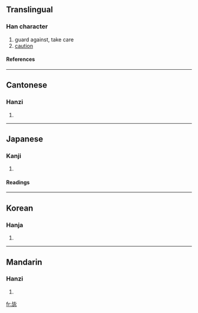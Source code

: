 ==Translingual==
===Han character===
{{Han char|rn=81|rad=比|as=05|sn=9|four=2133<sub>1</sub>|canj=心心心竹 (PPPH)}}
# guard against, take care
# [[caution]]
====References====
{{Han ref|kx=0591.040|dkj=16750|dj=0983.050|hdz=21418.030|uh=6BD6|ud=27606|bh=CF68|bd=53096}}

----
==Cantonese==
===Hanzi===
{{yue-hanzi|jyut=|y=bei3}}
# {{defn|Cantonese}}

----
==Japanese==
===Kanji===
{{ja-kanji|grade=|rs=比05}}
# {{defn|Japanese}} 
====Readings====
{{ja-readings|on=[[ひ]] (hi)|kun=[[つつしむ]] (tsutsushimu)}}

----
==Korean==
===Hanja===
{{ko-hanja|hangeul=비|eumhun=|rv=bi|mr=pi|y=pi}}
# {{defn|Korean}}

----
==Mandarin==
===Hanzi===
{{cmn-hanzi|pin=[[bì]] (bi4)|wg=pi<sup>4</sup>}}
# {{defn|Mandarin}}

[[fr:毖]]